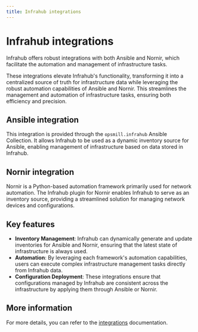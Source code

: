 ```yaml
---
title: Infrahub integrations
---
```


# Infrahub integrations

Infrahub offers robust integrations with both Ansible and Nornir, which facilitate the automation and management of infrastructure tasks.

These integrations elevate Infrahub's functionality, transforming it into a centralized source of truth for infrastructure data while leveraging the robust automation capabilities of Ansible and Nornir. This streamlines the management and automation of infrastructure tasks, ensuring both efficiency and precision.

## Ansible integration

This integration is provided through the `opsmill.infrahub` Ansible Collection. It allows Infrahub to be used as a dynamic inventory source for Ansible, enabling management of infrastructure based on data stored in Infrahub.

## Nornir integration

Nornir is a Python-based automation framework primarily used for network automation. The Infrahub plugin for Nornir enables Infrahub to serve as an inventory source, providing a streamlined solution for managing network devices and configurations.

## Key features

- **Inventory Management**: Infrahub can dynamically generate and update inventories for Ansible and Nornir, ensuring that the latest state of infrastructure is always used.
- **Automation**: By leveraging each framework's automation capabilities, users can execute complex infrastructure management tasks directly from Infrahub data.
- **Configuration Deployment**: These integrations ensure that configurations managed by Infrahub are consistent across the infrastructure by applying them through Ansible or Nornir.

## More information

For more details, you can refer to the [integrations](../integrations/) documentation.
